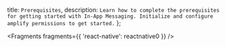   title: `Prerequisites`,
  description: `Learn how to complete the prerequisites for getting started with In-App Messaging. Initialize and configure amplify permissions to get started.`
};


<Fragments fragments={{ 'react-native': reactnative0 }} />
